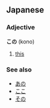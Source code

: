 == Japanese ==                             
===Adjective===
'''この''' (kono)

# [[this]]

===See also===
*[[あの]]
*[[ここ]]
*[[その]]